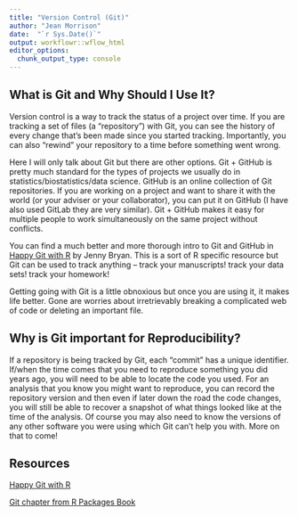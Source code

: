 ```yaml
---
title: "Version Control (Git)"
author: "Jean Morrison"
date:  "`r Sys.Date()`"
output: workflowr::wflow_html
editor_options:
  chunk_output_type: console
---
```


## What is Git and Why Should I Use It?

Version control is a way to track the status of a project over time. If you are tracking a set of files (a "repository") with Git, you can see the history of every change that's been made since you started tracking. Importantly, you can also "rewind" your repository to a time before something went wrong. 


Here I will only talk about Git but there are other options. Git + GitHub is pretty much standard for the types of projects we usually do in statistics/biostatistics/data science.
GitHub is an online collection of Git repositories. If you are working on a project and want to share it with the world (or your adviser or your collaborator), you can put it on GitHub (I have also used GitLab they are very similar). Git + GitHub makes it easy for multiple people to work simultaneously on the same project without conflicts. 

You can find a much better and more thorough intro to Git and GitHub in [Happy Git with R](https://happygitwithr.com/) by Jenny Bryan. This is a sort of R specific resource but Git can be used to track anything -- track your manuscripts! track your data sets! track your homework! 

Getting going with Git is a little obnoxious but once you are using it, it makes life better. Gone are worries about irretrievably breaking a complicated web of code or deleting an important file. 


## Why is Git important for Reproducibility?

If a repository is being tracked by Git, each "commit" has a unique identifier. If/when the time comes that you need to reproduce something you did years ago, you will need to be able to locate the code you used. For an analysis that you know you might want to reproduce, you can record the repository version and then even if later down the road the code changes, you will still be able to recover a snapshot of what things looked like at the time of the analysis. Of course you may also need to know the versions of any other software you were using which Git can't help you with. More on that to come!


## Resources 

[Happy Git with R](https://happygitwithr.com/)

[Git chapter from R Packages Book](https://r-pkgs.org/git.html)
